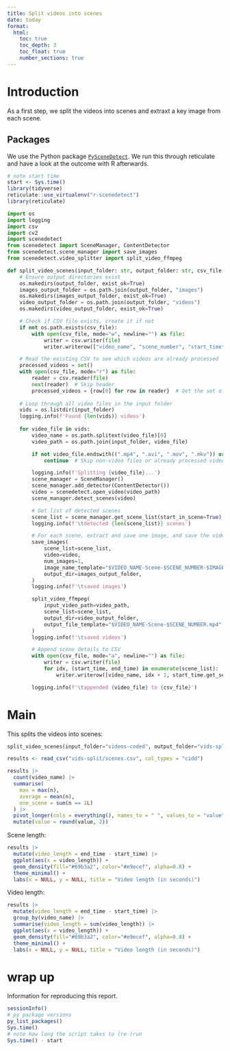 ```yaml
---
title: Split videos into scenes
date: today
format:
  html:
    toc: true
    toc_depth: 3
    toc_float: true
    number_sections: true
---
```


# Introduction

As a first step, we split the videos into scenes and extraxt a key image from each scene.

## Packages

We use the Python package [`PySceneDetect`](https://www.scenedetect.com).
We run this through reticulate and have a look at the outcome with R afterwards.

```r
# note start time
start <- Sys.time()
library(tidyverse)
reticulate::use_virtualenv("r-scenedetect")
library(reticulate)
```

```python
import os
import logging
import csv
import cv2
import scenedetect
from scenedetect import SceneManager, ContentDetector
from scenedetect.scene_manager import save_images
from scenedetect.video_splitter import split_video_ffmpeg

def split_video_scenes(input_folder: str, output_folder: str, csv_file: str):
    # Ensure output directories exist
    os.makedirs(output_folder, exist_ok=True)
    images_output_folder = os.path.join(output_folder, "images")
    os.makedirs(images_output_folder, exist_ok=True)
    video_output_folder = os.path.join(output_folder, "videos")
    os.makedirs(video_output_folder, exist_ok=True)

    # Check if CSV file exists, create it if not
    if not os.path.exists(csv_file):
        with open(csv_file, mode="w", newline="") as file:
            writer = csv.writer(file)
            writer.writerow(["video_name", "scene_number", "start_time", "end_time"])  # Header row

    # Read the existing CSV to see which videos are already processed
    processed_videos = set()
    with open(csv_file, mode="r") as file:
        reader = csv.reader(file)
        next(reader)  # Skip header
        processed_videos = {row[0] for row in reader}  # Get the set of processed video names
    
    # Loop through all video files in the input folder
    vids = os.listdir(input_folder)
    logging.info(f'Found {len(vids)} videos')
    
    for video_file in vids:
        video_name = os.path.splitext(video_file)[0]
        video_path = os.path.join(input_folder, video_file)

        if not video_file.endswith((".mp4", ".avi", ".mov", ".mkv")) or video_name in processed_videos:
            continue  # Skip non-video files or already processed videos

        logging.info(f'Splitting {video_file}...')
        scene_manager = SceneManager()
        scene_manager.add_detector(ContentDetector())
        video = scenedetect.open_video(video_path)
        scene_manager.detect_scenes(video)

        # Get list of detected scenes
        scene_list = scene_manager.get_scene_list(start_in_scene=True)
        logging.info(f'\tdetected {len(scene_list)} scenes')

        # For each scene, extract and save one image, and save the video
        save_images(
            scene_list=scene_list,
            video=video,
            num_images=1,
            image_name_template="$VIDEO_NAME-Scene-$SCENE_NUMBER-$IMAGE_NUMBER",
            output_dir=images_output_folder,
        )
        logging.info(f'\tsaved images')

        split_video_ffmpeg(
            input_video_path=video_path,
            scene_list=scene_list,
            output_dir=video_output_folder,
            output_file_template="$VIDEO_NAME-Scene-$SCENE_NUMBER.mp4",
        )
        logging.info(f'\tsaved videos')

        # Append scene details to CSV
        with open(csv_file, mode="a", newline="") as file:
            writer = csv.writer(file)
            for idx, (start_time, end_time) in enumerate(scene_list):
                writer.writerow([video_name, idx + 1, start_time.get_seconds(), end_time.get_seconds()])

        logging.info(f'\tappended {video_file} to {csv_file}')
```

# Main

This splits the videos into scenes:

```python
split_video_scenes(input_folder="videos-coded", output_folder="vids-split", csv_file="vids-split/scenes.csv")
```

```r
results <- read_csv("vids-split/scenes.csv", col_types = "cidd")
```

```r
results |> 
  count(video_name) |> 
  summarise(
    max = max(n),
    average = mean(n),
    one_scene = sum(n == 1L)
  ) |> 
  pivot_longer(cols = everything(), names_to = " ", values_to = "value") |> 
  mutate(value = round(value, 2))
```

Scene length:

```r
results |> 
  mutate(video_length = end_time - start_time) |> 
  ggplot(aes(x = video_length)) +
  geom_density(fill="#69b3a2", color="#e9ecef", alpha=0.8) +
  theme_minimal() +
  labs(x = NULL, y = NULL, title = "Video length (in seconds)")
```

Video length:

```r
results |> 
  mutate(video_length = end_time - start_time) |> 
  group_by(video_name) |> 
  summarise(video_length = sum(video_length)) |> 
  ggplot(aes(x = video_length)) +
  geom_density(fill="#69b3a2", color="#e9ecef", alpha=0.8) +
  theme_minimal() +
  labs(x = NULL, y = NULL, title = "Video length (in seconds)")
```

# wrap up

Information for reproducing this report.

```r
sessionInfo()
# py package versions
py_list_packages()
Sys.time()
# note how long the script takes to (re-)run
Sys.time() - start
```
